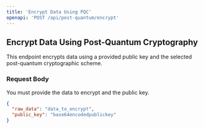 ```yaml
---
title: 'Encrypt Data Using PQC'
openapi: 'POST /api/post-quantum/encrypt'
---
```


## Encrypt Data Using Post-Quantum Cryptography

This endpoint encrypts data using a provided public key and the selected post-quantum cryptographic scheme.

### Request Body

You must provide the data to encrypt and the public key.

```json
{
  "raw_data": "data_to_encrypt",
  "public_key": "base64encodedpublickey"
}
